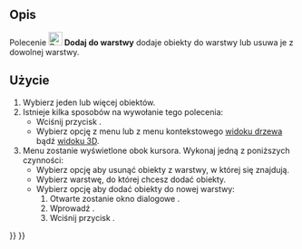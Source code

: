 <languages/>

{{Docnav/pl
|[[Draft_SelectGroup/pl|Wybierz warstwę]]
|[[Draft_AddToGroup/pl|Dodaj do grupy]]
|[[Draft_Workbench/pl|środowisko pracy Rysunek Roboczy]]
|IconL=Draft_SelectGroup.svg
|IconR=Draft_AddToGroup.svg
|IconC=Workbench_Draft.svg
}}

{{GuiCommand/pl
|Name=Draft AddToLayer
|Name/pl=Rysunek Roboczy: Dodaj do warstwy
|MenuLocation=Narzędzia → Dodaj do warstwy...
|Workbenches=[[Draft_Workbench/pl|Rysunek Roboczy]]
|Version=1.1
|SeeAlso=[[Draft_LayerManager/pl|Zarządzaj warstwami...]]
}}

<span id="Description"></span>
==Opis==

Polecenie [[Image:Draft_AddToLayer.svg|24px]] '''Dodaj do warstwy''' dodaje obiekty do warstwy lub usuwa je z dowolnej warstwy. {{Version/pl|1.1}}

<span id="Usage"></span>
==Użycie==

<div class="mw-translate-fuzzy">
# Wybierz jeden lub więcej obiektów.
# Istnieje kilka sposobów na wywołanie tego polecenia:
#* Wciśnij przycisk {{Button|[[Image:Draft_AddToLayer.svg|16px]] [[Draft_AddToLayer/pl|Dodaj do warstwy...]]}}.
#* Wybierz opcję {{MenuCommand|Narzędzia → [[Image:Draft_AddToLayer.svg|16px]] Dodaj do warstwy...}} z menu lub z menu kontekstowego [[Tree_view/pl|widoku drzewa]] bądź [[3D_view/pl|widoku 3D]].
# Menu zostanie wyświetlone obok kursora. Wykonaj jedną z poniższych czynności:
#* Wybierz opcję {{MenuCommand|Usuń z warstwy}} aby usunąć obiekty z warstwy, w której się znajdują.
#* Wybierz warstwę, do której chcesz dodać obiekty.
#* Wybierz opcję {{MenuCommand|Dodaj do nowej warstwy...}} aby dodać obiekty do nowej warstwy:
#*# Otwarte zostanie okno dialogowe {{MenuCommand|Utwórz nową warstwę}}.
#*# Wprowadź {{MenuCommand|Nazwę warstwy}}.
#*# Wciśnij przycisk {{Button|OK}}.
</div>


{{Docnav/pl
|[[Draft_SelectGroup/pl|Wybierz warstwę]]
|[[Draft_AddToGroup/pl|Dodaj do grupy]]
|[[Draft_Workbench/pl|środowisko pracy Rysunek Roboczy]]
|IconL=Draft_SelectGroup.svg
|IconR=Draft_AddToGroup.svg
|IconC=Workbench_Draft.svg
}}

{{Draft Tools navi{{#translation:}}}}
{{Userdocnavi{{#translation:}}}}
